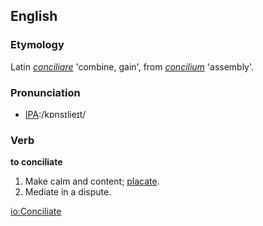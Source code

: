 ==English==

===Etymology===
Latin ''[[conciliare]]'' 'combine, gain', from ''[[concilium]]'' 'assembly'.

===Pronunciation===
*[[w:International Phonetic Alphabet|IPA]]:/kɒnsɪlieɪt/

===Verb===
'''to conciliate'''
# Make calm and content; [[placate]].
# Mediate in a dispute.

[[io:Conciliate]]
